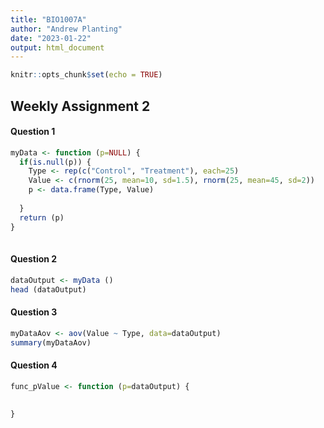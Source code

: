 ```yaml
---
title: "BIO1007A"
author: "Andrew Planting"
date: "2023-01-22"
output: html_document
---
```


```r
knitr::opts_chunk$set(echo = TRUE)
```

## Weekly Assignment 2

#### Question 1

``` r
myData <- function (p=NULL) {
  if(is.null(p)) {
    Type <- rep(c("Control", "Treatment"), each=25)
    Value <- c(rnorm(25, mean=10, sd=1.5), rnorm(25, mean=45, sd=2))
    p <- data.frame(Type, Value)
  
  }
  return (p)
}
  
```

#### Question 2
``` r
dataOutput <- myData ()
head (dataOutput)

```

#### Question 3
``` r
myDataAov <- aov(Value ~ Type, data=dataOutput)
summary(myDataAov)

```
#### Question 4
``` r
func_pValue <- function (p=dataOutput) {
  
  
}
```